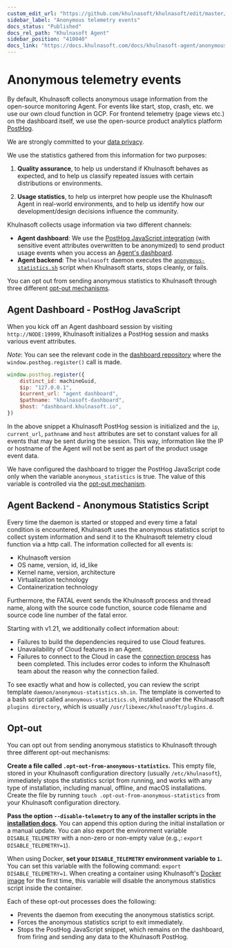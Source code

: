 ```yaml
---
custom_edit_url: "https://github.com/khulnasoft/khulnasoft/edit/master/docs/khulnasoft-agent/configuration/anonymous-telemetry-events.md"
sidebar_label: "Anonymous telemetry events"
docs_status: "Published"
docs_rel_path: "Khulnasoft Agent"
sidebar_position: "410040"
docs_link: "https://docs.khulnasoft.com/docs/khulnasoft-agent/anonymous-telemetry-events"
---
```


# Anonymous telemetry events

By default, Khulnasoft collects anonymous usage information from the open-source monitoring Agent. For events like start, stop, crash, etc. we use our own cloud function in GCP. For frontend telemetry (page views etc.) on the dashboard itself, we use the open-source product analytics platform [PostHog](https://github.com/PostHog/posthog).

We are strongly committed to your [data privacy](https://khulnasoft.com/privacy/).

We use the statistics gathered from this information for two purposes:

1. **Quality assurance**, to help us understand if Khulnasoft behaves as expected, and to help us classify repeated
   issues with certain distributions or environments.

2. **Usage statistics**, to help us interpret how people use the Khulnasoft Agent in real-world environments, and to help
   us identify how our development/design decisions influence the community.

Khulnasoft collects usage information via two different channels:

- **Agent dashboard**: We use the [PostHog JavaScript integration](https://posthog.com/docs/integrations/js-integration) (with sensitive event attributes overwritten to be anonymized) to send product usage events when you access an [Agent's dashboard](/docs/dashboards-and-charts).
- **Agent backend**: The `khulnasoft` daemon executes the [`anonymous-statistics.sh`](https://github.com/khulnasoft/khulnasoft/blob/6469cf92724644f5facf343e4bdd76ac0551a418/daemon/anonymous-statistics.sh.in) script when Khulnasoft starts, stops cleanly, or fails.

You can opt out from sending anonymous statistics to Khulnasoft through three different [opt-out mechanisms](#opt-out).

## Agent Dashboard - PostHog JavaScript

When you kick off an Agent dashboard session by visiting `http://NODE:19999`, Khulnasoft initializes a PostHog session and masks various event attributes.

_Note_: You can see the relevant code in the [dashboard repository](https://github.com/khulnasoft/dashboard/blob/master/src/domains/global/sagas.ts#L107) where the `window.posthog.register()` call is made.

```JavaScript
window.posthog.register({
    distinct_id: machineGuid,
    $ip: "127.0.0.1",
    $current_url: "agent dashboard",
    $pathname: "khulnasoft-dashboard",
    $host: "dashboard.khulnasoft.io",
})
```

In the above snippet a Khulnasoft PostHog session is initialized and the `ip`, `current_url`, `pathname` and `host` attributes are set to constant values for all events that may be sent during the session. This way, information like the IP or hostname of the Agent will not be sent as part of the product usage event data.

We have configured the dashboard to trigger the PostHog JavaScript code only when the variable `anonymous_statistics` is true. The value of this
variable is controlled via the [opt-out mechanism](#opt-out).

## Agent Backend - Anonymous Statistics Script

Every time the daemon is started or stopped and every time a fatal condition is encountered, Khulnasoft uses the anonymous
statistics script to collect system information and send it to the Khulnasoft telemetry cloud function via a http call. The information collected for all
events is:

- Khulnasoft version
- OS name, version, id, id_like
- Kernel name, version, architecture
- Virtualization technology
- Containerization technology

Furthermore, the FATAL event sends the Khulnasoft process and thread name, along with the source code function, source code
filename and source code line number of the fatal error.

Starting with v1.21, we additionally collect information about:

- Failures to build the dependencies required to use Cloud features.
- Unavailability of Cloud features in an Agent.
- Failures to connect to the Cloud in case the [connection process](/docs/khulnasoft-cloud/connect-agent-to-cloud) has been completed. This includes error codes
  to inform the Khulnasoft team about the reason why the connection failed.

To see exactly what and how is collected, you can review the script template `daemon/anonymous-statistics.sh.in`. The
template is converted to a bash script called `anonymous-statistics.sh`, installed under the Khulnasoft `plugins
directory`, which is usually `/usr/libexec/khulnasoft/plugins.d`.

## Opt-out

You can opt out from sending anonymous statistics to Khulnasoft through three different opt-out mechanisms:

**Create a file called `.opt-out-from-anonymous-statistics`.** This empty file, stored in your Khulnasoft configuration
directory (usually `/etc/khulnasoft`), immediately stops the statistics script from running, and works with any type of
installation, including manual, offline, and macOS installations. Create the file by running `touch
.opt-out-from-anonymous-statistics` from your Khulnasoft configuration directory.

**Pass the option `--disable-telemetry` to any of the installer scripts in the [installation
docs](/docs/khulnasoft-agent/installation).** You can append this option during the initial installation or a manual
update. You can also export the environment variable `DISABLE_TELEMETRY` with a non-zero or non-empty value
(e.g.,: `export DISABLE_TELEMETRY=1`).

When using Docker, **set your `DISABLE_TELEMETRY` environment variable to `1`.** You can set this variable with the following
command: `export DISABLE_TELEMETRY=1`. When creating a container using Khulnasoft's [Docker
image](/docs/khulnasoft-agent/installation/docker#create-a-new-khulnasoft-agent-container) for the first time, this variable will disable
the anonymous statistics script inside the container.

Each of these opt-out processes does the following:

- Prevents the daemon from executing the anonymous statistics script.
- Forces the anonymous statistics script to exit immediately.
- Stops the PostHog JavaScript snippet, which remains on the dashboard, from firing and sending any data to the Khulnasoft PostHog.
